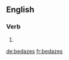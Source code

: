 ==English==

===Verb===
{{head|en|verb form}}

# {{en-third-person singular of|bedaze}}

[[de:bedazes]]
[[fr:bedazes]]